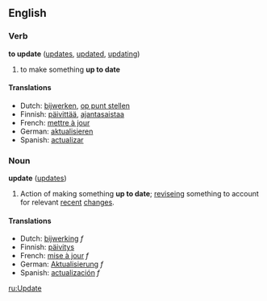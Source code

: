 ==English==
===Verb===
'''to update''' ([[updates]], [[updated]], [[updating]])

#to make something '''up to date''' 

====Translations====
*Dutch: [[bijwerken]], [[op punt stellen]]
*Finnish: [[päivittää]], [[ajantasaistaa]]
*French: [[mettre à jour]]
*German: [[aktualisieren]]
*Spanish: [[actualizar]]

===Noun===
'''update''' ([[updates]])
#Action of making something '''up to date'''; [[revise]]ing something to account for relevant [[recent]] [[change]]s.

====Translations====
*Dutch: [[bijwerking]] ''f''
*Finnish: [[päivitys]]
*French: [[mise à jour]] ''f''
*German: [[Aktualisierung]] ''f''
*Spanish: [[actualización]] ''f''

[[ru:Update]]